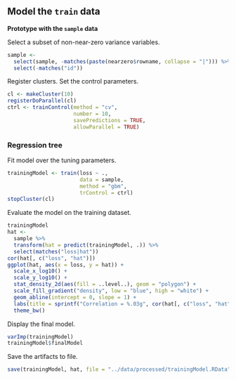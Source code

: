 ## Model the `train` data

**Prototype with the `sample` data**

Select a subset of non-near-zero variance variables.

```{r}
sample <-
  select(sample, -matches(paste(nearzero$rowname, collapse = "|"))) %>%
  select(-matches("id"))
```

Register clusters.
Set the control parameters.

```{r}
cl <- makeCluster(10)
registerDoParallel(cl)
ctrl <- trainControl(method = "cv",
                     number = 10,
                     savePredictions = TRUE,
                     allowParallel = TRUE)
```


### Regression tree

Fit model over the tuning parameters.

```{r}
trainingModel <- train(loss ~ .,
                       data = sample,
                       method = "gbm",
                       trControl = ctrl)
stopCluster(cl)
```

Evaluate the model on the training dataset.

```{r}
trainingModel
hat <-
  sample %>%
  transform(hat = predict(trainingModel, .)) %>%
  select(matches("loss|hat"))
cor(hat[, c("loss", "hat")])
ggplot(hat, aes(x = loss, y = hat)) +
  scale_x_log10() +
  scale_y_log10() +
  stat_density_2d(aes(fill = ..level..), geom = "polygon") +
  scale_fill_gradient("density", low = "blue", high = "white") +
  geom_abline(intercept = 0, slope = 1) +
  labs(title = sprintf("Correlation = %.03g", cor(hat[, c("loss", "hat")])[1, 2])) +
  theme_bw()
```

Display the final model.

```{r}
varImp(trainingModel)
trainingModel$finalModel
```

Save the artifacts to file.

```{r}
save(trainingModel, hat, file = "../data/processed/trainingModel.RData")
```
